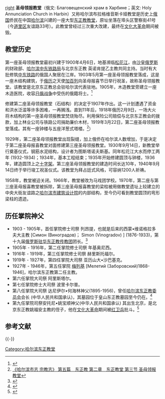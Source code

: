 [[文件:Blagoveshchensky_Temple_in_Harbin.JPG|right]]
'''圣母领报教堂'''（俄文: Благовещенский храм в Харбине；英文: Holy Annunciation Church in Harbin）又称哈尔滨布拉格维音斯卡娅教堂是历史上[[俄国|俄国]]侨民在中国[[哈尔滨|哈尔滨]]兴建的一座大型[[东正教|东正教]][[教堂|教堂]]，原址坐落在埠头区警察街41号（今[[道里区|道里区]]友谊路33号）。此教堂曾经过三次重大改建，最终在[[文化大革命|文化大革命]]期间被毁。
==教堂历史==
第一座圣母领报教堂最初兴建于1900年4月6日，地基濒临[[松花江|松花江]]，由[[俄罗斯帝国|沙皇俄罗斯]]的财政部、[[中东铁路|哈尔滨中东铁路局]]与北京东正教 英诺肯提乙主教共同主持。当时有大批修筑[[中东铁路|中东铁路]]的俄国人聚居在江岸。1903年5月第一座圣母领报教堂落成，这是一座木结构建筑，于[[俄历|俄历]]之天使[[加百列|加百列]]向圣母报喜节日举行祝圣，故称圣母领报教堂。该教堂是北京东正教总会驻哈尔滨代表驻地。1905年，木造教堂旁建立一座木造医院，收容[[日俄战争|日俄战争]]中受伤的俄籍将士。<ref>{{Cite web|url=http://orthodox.cn/localchurch/harbin/annunciation_en.htm|title=Holy Annunciation Church in Harbin|accessdate=2017-07-01|archive-date=2019-09-24|archive-url=https://web.archive.org/web/20190924171704/http://www.orthodox.cn/localchurch/harbin/annunciation_en.htm|dead-url=no}}</ref>

修建第二座圣母领报教堂（石结构）的决定于1907年作出。这一计划遭遇了资金和洪水泛滥等许多困难，一再搁浅。直到11年后，1918年俄历2月9日，一场大火将木结构的第一座圣母领报教堂焚烧殆尽。利用保险公司赔偿与北京东正教会的拨款，加上林业公司与铁路公司捐助廉价木材，1919年3月22日，第二座圣母领报教堂落成。其有一座钟楼与五座洋葱式塔楼。<ref>[http://218.10.232.41:8080/was40/detail?record=114&channelid=44878&back=-58  《哈尔滨市志 宗教志》 第五篇　东正教   第二章　东正教堂  第三节 圣母领报教堂]</ref>）   

1929年，第二座圣母领报教堂出现裂缝，加上俄侨在哈尔滨人数增加，于是决定于第二座圣母报喜教堂对面修建第三座圣母领报教堂。1930年9月14日，新教堂举行奠基仪式，钢筋水泥结构，设计者为图斯塔诺夫斯基。同年松花江大水而停工两年 (1932-1934)；1934年，基本工程结束；1935年开始修建圆顶与钟楼，1936年，建造圆顶上之[[十字架|十字架]]。第三座圣母领报教堂的建造时间长达10年，1940年9月14日终于举行竣工祝圣仪式。该教堂为拜占廷式风格，可容纳1200人祈祷。

1958年，教堂被迫关闭。1966年，教堂被改为马戏团学校。1970年，第二座与第三座圣母报喜教堂被拆除，第三座圣母报喜教堂的梁柱被用做教堂遗址上较建立的中央大街友谊路之[[哈尔滨市建筑设计院|哈尔滨市建筑设计院]]的内部结构，至今仍可看到教堂圆顶的弯形梁柱的遗迹。

==历任掌院神父==
*1903 - 1905年，首任掌院修士司祭 列昂提，也就是后来的西蒙•维诺格拉多夫大主教 [Симон (Виноградов)； Simon (Vinogradov) ] (1876-1933)，第十九届[[东正教北京传道团|俄罗斯驻华东正教传教团]]团长。<ref>{{Cite web|url=http://www.orthodox.cn/localchurch/beijing/simonvinogradov_en.htm|title=西蒙•维诺格拉多夫大主教Simon (Vinogradov)|accessdate=2017-07-01|language=zh-cn|archive-date=2020-10-22|archive-url=https://web.archive.org/web/20201022011922/http://orthodox.cn/localchurch/beijing/simonvinogradov_en.htm|dead-url=no}}</ref>
*1905年 - 1916年，第二任掌院修士司祭 年基奥尼西。
*1916年 - 1919年，第三任掌院修士司祭 赫里斯托福尔。
*1919年 - 1927年，第四任掌院大司祭 亚历山大•沙巴基克。
*1927年 - 1946年，第五任掌院 [[哈尔滨东正教|梅列基]] [Мелетий (Заборовский)1868-1946]，哈尔滨东正教第二任主教。
*第六任掌院大司祭 阿里斯塔尔。
*第七任掌院修士大司祭 波里卡尔普。
*第八任掌院大司祭 达尼伊尔•何海林神父(1895-1956)，曾任[[哈尔滨东正教|哈尔滨东正教委员会]]会长 (中华人民共和国承认)，其墓园位于皇山东正教墓园至今仍在。<ref>{{Cite web|url=http://orthodox.cn/localchurch/harbin/danielhe_cn.htm|title=金冠大司祭达尼伊尔·何海林神父|accessdate=2017-07-01|language=zh-cn|archive-date=2017-10-15|archive-url=https://web.archive.org/web/20171015183226/http://orthodox.cn/localchurch/harbin/danielhe_cn.htm|dead-url=no}}</ref>
*第九任掌院司祭安托尼•姚宝顺神父(中华人民共和国承认) 其出生北京，是北京东正教姚福安主教的侄子，他在[[文化大革命|文化大革命]]期间被[[红卫兵|红卫兵]]批斗。<ref>{{Cite web|url=http://orthodox.cn/localchurch/harbin/anthonyyao_hans.htm|title=司祭安托尼·姚宝顺神父|accessdate=2017-07-01|language=zh-cn|archive-date=2020-11-08|archive-url=https://web.archive.org/web/20201108122808/http://orthodox.cn/localchurch/harbin/anthonyyao_hans.htm|dead-url=no}}</ref>

==参考文献==
<div class="references-small">
<references />
</div>

{{-}}
{{哈尔滨教堂}}

[[Category:哈尔滨东正教堂|Category:哈尔滨东正教堂]]